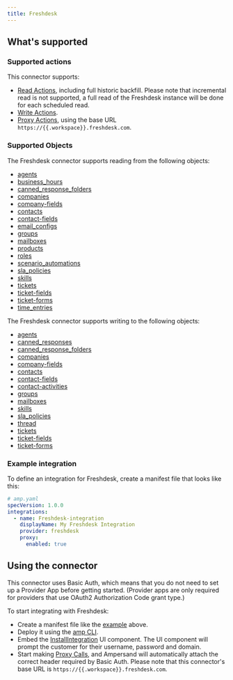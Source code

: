 ```yaml
---
title: Freshdesk
---
```


## What's supported

### Supported actions

This connector supports:

- [Read Actions](/read-actions), including full historic backfill. Please note that incremental read is not supported, a full read of the Freshdesk instance will be done for each scheduled read.
- [Write Actions](/write-actions).
- [Proxy Actions](/proxy-actions), using the base URL `https://{{.workspace}}.freshdesk.com`.

### Supported Objects

The Freshdesk connector supports reading from the following objects:

- [agents](https://developers.freshdesk.com/api/#list_all_agents)
- [business_hours](https://developers.freshdesk.com/api/#list_all_business_hours)
- [canned_response_folders](https://developers.freshdesk.com/api/#list_all_canned_response_folders)
- [companies](https://developers.freshdesk.com/api/#list_all_companies)
- [company-fields](https://developers.freshdesk.com/api/#list_all_company_fields)
- [contacts](https://developers.freshdesk.com/api/#list_all_contacts)
- [contact-fields](https://developers.freshdesk.com/api/#list_all_contact_fields)
- [email_configs](https://developers.freshdesk.com/api/#list_all_email_configs)
- [groups](https://developers.freshdesk.com/api/#list_all_groups)
- [mailboxes](https://developers.freshdesk.com/api/#list_all_email_mailboxes)
- [products](https://developers.freshdesk.com/api/#list_all_products)
- [roles](https://developers.freshdesk.com/api/#list_all_roles)
- [scenario_automations](https://developers.freshdesk.com/api/#list_all_scenario_automations)
- [sla_policies](https://developers.freshdesk.com/api/#settings_attributes)
- [skills](https://developers.freshdesk.com/api/#settings_attributes)
- [tickets](https://developers.freshdesk.com/api/#settings_attributes)
- [ticket-fields](https://developers.freshdesk.com/api/#settings_attributes)
- [ticket-forms](https://developers.freshdesk.com/api/#settings_attributes)
- [time_entries](https://developers.freshdesk.com/api/#settings_attributes)

The Freshdesk connector supports writing to the following objects:

- [agents](https://developers.freshdesk.com/api/#create_agent)
- [canned_responses](https://developers.freshdesk.com/api/#create_canned_response)
- [canned_response_folders](https://developers.freshdesk.com/api/#create_canned_response_folder)
- [companies](https://developers.freshdesk.com/api/#create_company)
- [company-fields](https://developers.freshdesk.com/api/#create_company_field)
- [contacts](https://developers.freshdesk.com/api/#create_contact)
- [contact-fields](https://developers.freshdesk.com/api/#create_contact)
- [contact-activities](https://developers.freshdesk.com/api/#omnichannel-activities)
- [groups](https://developers.freshdesk.com/api/#create_group)
- [mailboxes](https://developers.freshdesk.com/api/#create_email_mailbox)
- [skills](https://developers.freshdesk.com/api/#create_skill)
- [sla_policies](https://developers.freshdesk.com/api/#create_sla_policy)
- [thread](https://developers.freshdesk.com/api/#create_a_thread)
- [tickets](https://developers.freshdesk.com/api/#create_ticket)
- [ticket-fields](https://developers.freshdesk.com/api/#create_ticket_field)
- [ticket-forms](https://developers.freshdesk.com/api/#create_ticket_form)


### Example integration

To define an integration for Freshdesk, create a manifest file that looks like this:

```YAML
# amp.yaml
specVersion: 1.0.0
integrations:
  - name: Freshdesk-integration
    displayName: My Freshdesk Integration
    provider: freshdesk
    proxy:
      enabled: true
```

## Using the connector

This connector uses Basic Auth, which means that you do not need to set up a Provider App before getting started. (Provider apps are only required for providers that use OAuth2 Authorization Code grant type.)

To start integrating with Freshdesk:

- Create a manifest file like the [example](#example-integration) above.
- Deploy it using the [amp CLI](/cli/overview).
- Embed the [InstallIntegration](/embeddable-ui-components#install-integration) UI component. The UI component will prompt the customer for their username, password and domain.
- Start making [Proxy Calls](/proxy-actions), and Ampersand will automatically attach the correct header required by Basic Auth. Please note that this connector's base URL is `https://{{.workspace}}.freshdesk.com`.
